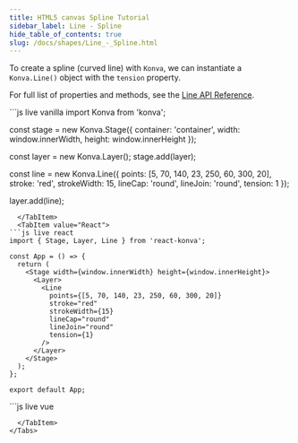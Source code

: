 ```yaml
---
title: HTML5 canvas Spline Tutorial
sidebar_label: Line - Spline
hide_table_of_contents: true
slug: /docs/shapes/Line_-_Spline.html
---
```


To create a spline (curved line) with `Konva`, we can instantiate a `Konva.Line()` object with the `tension` property.

For full list of properties and methods, see the [Line API Reference](/api/Konva.Line.html).


<Tabs>
  <TabItem value="Vanilla" default>
```js live vanilla
import Konva from 'konva';

const stage = new Konva.Stage({
  container: 'container',
  width: window.innerWidth,
  height: window.innerHeight
});

const layer = new Konva.Layer();
stage.add(layer);

const line = new Konva.Line({
  points: [5, 70, 140, 23, 250, 60, 300, 20],
  stroke: 'red',
  strokeWidth: 15,
  lineCap: 'round',
  lineJoin: 'round',
  tension: 1
});

layer.add(line);
```
  </TabItem>
  <TabItem value="React">
```js live react
import { Stage, Layer, Line } from 'react-konva';

const App = () => {
  return (
    <Stage width={window.innerWidth} height={window.innerHeight}>
      <Layer>
        <Line
          points={[5, 70, 140, 23, 250, 60, 300, 20]}
          stroke="red"
          strokeWidth={15}
          lineCap="round"
          lineJoin="round"
          tension={1}
        />
      </Layer>
    </Stage>
  );
};

export default App;
```
  </TabItem>
  <TabItem value="Vue">
```js live vue
<template>
  <v-stage :config="stageSize">
    <v-layer>
      <v-line :config="lineConfig" />
    </v-layer>
  </v-stage>
</template>

<script setup>
const stageSize = {
  width: window.innerWidth,
  height: window.innerHeight
};

const lineConfig = {
  points: [5, 70, 140, 23, 250, 60, 300, 20],
  stroke: 'red',
  strokeWidth: 15,
  lineCap: 'round',
  lineJoin: 'round',
  tension: 1
};
</script>
```
  </TabItem>
</Tabs> 